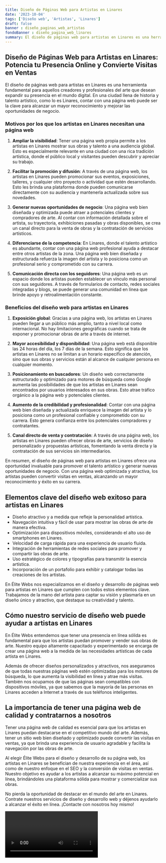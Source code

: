 ```yaml
---
title: Diseño de Páginas Web para Artistas en Linares
date: '2023-10-04'
tags: ['Diseño web', 'Artistas', 'Linares']
draft: false
banner : diseño_paginas_web_artistas
fondoBanner : diseño_pagina_web_linares
summary: El diseño de páginas web para artistas en Linares es una herramienta fundamental para aquellos creadores y profesionales del arte que desean expandir su presencia en el mundo digital. En una ciudad llena de historia y talento artístico, como lo es Linares, contar con una página web puede ser la clave para alcanzar un mayor reconocimiento y mejorar las oportunidades de negocio.
---
```


## Diseño de Páginas Web para Artistas en Linares: Potencia tu Presencia Online y Convierte Visitas en Ventas

El diseño de páginas web para artistas en Linares es una herramienta fundamental para aquellos creadores y profesionales del arte que desean expandir su presencia en el mundo digital. En una ciudad llena de historia y talento artístico, como lo es Linares, contar con una página web puede ser la clave para alcanzar un mayor reconocimiento y mejorar las oportunidades de negocio.

### Motivos por los que los artistas en Linares necesitan una página web

1. **Ampliar la visibilidad**: Tener una página web propia permite a los artistas en Linares mostrar sus obras y talento a una audiencia global. Esto es especialmente relevante en una ciudad con una rica tradición artística, donde el público local y visitantes pueden descubrir y apreciar su trabajo.

2. **Facilitar la promoción y difusión**: A través de una página web, los artistas en Linares pueden promocionar sus eventos, exposiciones, talleres, y cualquier otro proyecto o actividad que estén desarrollando. Esto les brinda una plataforma donde pueden comunicarse directamente con su audiencia y mantenerla actualizada sobre sus novedades.

3. **Generar nuevas oportunidades de negocio**: Una página web bien diseñada y optimizada puede atraer a potenciales clientes y compradores de arte. Al contar con información detallada sobre el artista, su trayectoria, exhibiciones pasadas y obras disponibles, se crea un canal directo para la venta de obras y la contratación de servicios artísticos.

4. **Diferenciarse de la competencia**: En Linares, donde el talento artístico es abundante, contar con una página web profesional ayuda a destacar entre otros artistas de la zona. Una página web bien diseñada y estructurada refuerza la imagen del artista y lo posiciona como un profesional serio y comprometido con su carrera.

5. **Comunicación directa con los seguidores**: Una página web es un espacio donde los artistas pueden establecer un vínculo más personal con sus seguidores. A través de formularios de contacto, redes sociales integradas y blogs, se puede generar una comunidad en línea que brinde apoyo y retroalimentación constante.

### Beneficios del diseño web para artistas en Linares

1. **Exposición global**: Gracias a una página web, los artistas en Linares pueden llegar a un público más amplio, tanto a nivel local como internacional. No hay limitaciones geográficas cuando se trata de exponer y promocionar obras de arte a través de internet.

2. **Mayor accesibilidad y disponibilidad**: Una página web está disponible las 24 horas del día, los 7 días de la semana. Esto significa que los artistas en Linares no se limitan a un horario específico de atención, sino que sus obras y servicios están al alcance de cualquier persona en cualquier momento.

3. **Posicionamiento en buscadores**: Un diseño web correctamente estructurado y optimizado para motores de búsqueda como Google aumenta las posibilidades de que los artistas en Linares sean encontrados por usuarios interesados en sus obras. Esto atrae tráfico orgánico a la página web y potenciales clientes.

4. **Aumento de la credibilidad y profesionalidad**: Contar con una página web bien diseñada y actualizada enriquece la imagen del artista y lo posiciona como un profesional confiable y comprometido con su carrera. Esto genera confianza entre los potenciales compradores y contratantes.

5. **Canal directo de venta y contratación**: A través de una página web, los artistas en Linares pueden ofrecer obras de arte, servicios de diseño personalizado y propuestas artísticas, fomentando la venta directa y la contratación de sus servicios sin intermediarios.

En resumen, el diseño de páginas web para artistas en Linares ofrece una oportunidad invaluable para promover el talento artístico y generar nuevas oportunidades de negocio. Con una página web optimizada y atractiva, los artistas pueden convertir visitas en ventas, alcanzando un mayor reconocimiento y éxito en su carrera.

<GifSeo />

<Cta />

## Elementos clave del diseño web exitoso para artistas en Linares

- Diseño atractivo y a medida que refleje la personalidad artística.
- Navegación intuitiva y fácil de usar para mostrar las obras de arte de manera efectiva.
- Optimización para dispositivos móviles, considerando el alto uso de smartphones en Linares.
- Velocidad de carga rápida para una experiencia de usuario fluida.
- Integración de herramientas de redes sociales para promover y compartir las obras de arte.
- Uso estratégico de colores y tipografías para transmitir la esencia artística.
- Incorporación de un portafolio para exhibir y catalogar todas las creaciones de los artistas.

En Élite Webs nos especializamos en el diseño y desarrollo de páginas web para artistas en Linares que cumplen con todos estos elementos clave. Trabajamos de la mano del artista para captar su visión y plasmarla en un diseño único y atractivo, que destaque su creatividad y talento.

## Cómo nuestro servicio de diseño web puede ayudar a artistas en Linares

En Élite Webs entendemos que tener una presencia en línea sólida es fundamental para que los artistas puedan promover y vender sus obras de arte. Nuestro equipo altamente capacitado y experimentado se encarga de crear una página web a la medida de las necesidades artísticas de cada artista en Linares.

Además de ofrecer diseños personalizados y atractivos, nos aseguramos de que todas nuestras páginas web estén optimizadas para los motores de búsqueda, lo que aumenta la visibilidad en línea y atrae más visitas. También nos ocupamos de que las páginas sean compatibles con dispositivos móviles, ya que sabemos que la mayoría de las personas en Linares acceden a Internet a través de sus teléfonos inteligentes.

## La importancia de tener una página web de calidad y contratarnos a nosotros

Tener una página web de calidad es esencial para que los artistas en Linares puedan destacarse en el competitivo mundo del arte. Además, tener un sitio web bien diseñado y optimizado puede convertir las visitas en ventas, ya que brinda una experiencia de usuario agradable y facilita la navegación por las obras de arte.

Al elegir Élite Webs para el diseño y desarrollo de su página web, los artistas en Linares se benefician de nuestra experiencia en el área, así como de nuestro enfoque en el SEO y la conversión de visitas en ventas. Nuestro objetivo es ayudar a los artistas a alcanzar su máximo potencial en línea, brindándoles una plataforma sólida para mostrar y comercializar sus obras.

No pierda la oportunidad de destacar en el mundo del arte en Linares. Contrate nuestros servicios de diseño y desarrollo web y déjenos ayudarlo a alcanzar el éxito en línea. ¡Contacte con nosotros hoy mismo!

<Video />

<CtaBot job='Artistas' city='Linares'/>

<Gmaps query='Linares+españa+maps' />